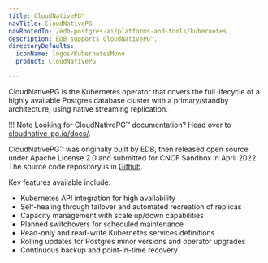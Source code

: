 ```yaml
---
title: CloudNativePG™
navTitle: CloudNativePG
navRootedTo: /edb-postgres-ai/platforms-and-tools/kubernetes
description: EDB supports CloudNativePG™.
directoryDefaults:
  iconName: logos/KubernetesMono
  product: CloudNativePG

---
```


CloudNativePG is the Kubernetes operator that covers the full lifecycle of a highly available Postgres database cluster with a primary/standby architecture, using native streaming replication.

!!! Note
    Looking for CloudNativePG™ documentation? Head over to [cloudnative-pg.io/docs/](https://cloudnative-pg.io/docs/).

CloudNativePG™ was originally built by EDB, then released open source under Apache License 2.0 and submitted for CNCF Sandbox in April 2022. The source code repository is in [Github](https://github.com/cloudnative-pg/cloudnative-pg).

Key features available include:
- Kubernetes API integration for high availability
- Self-healing through failover and automated recreation of replicas
- Capacity management with scale up/down capabilities
- Planned switchovers for scheduled maintenance
- Read-only and read-write Kubernetes services definitions
- Rolling updates for Postgres minor versions and operator upgrades
- Continuous backup and point-in-time recovery
